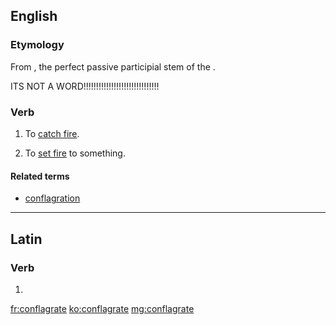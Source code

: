 ==English==

===Etymology===
From {{term||cōnflāgrāt-}}, the perfect passive participial stem of the {{etyl|la|en}} {{term|conflagro|cōnflāgrō|I am consumed by fire”, “I set aflame|lang=la}}.








ITS NOT A WORD!!!!!!!!!!!!!!!!!!!!!!!!!!!!!!

===Verb===
{{en-verb|conflagrat|ing}}

# {{defdate|17ᵗʰ C.–present}} {{intransitive}} To [[catch fire]].
# {{defdate|19ᵗʰ C.–present}} {{transitive}} To [[set fire]] to something.

====Related terms====
* [[conflagration]]

----

==Latin==

===Verb===
{{la-verb-form|cōnflāgrāte}}

# {{conjugation of|conflagro|cōnflāgrō|1|p|pres|act|imp|lang=la}}

[[fr:conflagrate]]
[[ko:conflagrate]]
[[mg:conflagrate]]